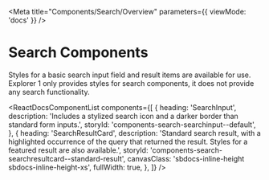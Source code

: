 
<Meta title="Components/Search/Overview" parameters={{ viewMode: 'docs' }} />

# Search Components

Styles for a basic search input field and result items are available for use. Explorer 1 only provides styles for search components, it does not provide any search functionality.

<ReactDocsComponentList
  components={[
    {
      heading: 'SearchInput',
      description:
        'Includes a stylized search icon and a darker border than standard form inputs.',
      storyId: 'components-search-searchinput--default',
    },
    {
      heading: 'SearchResultCard',
      description:
        'Standard search result, with a highlighted occurrence of the query that returned the result. Styles for a featured result are also available.',
      storyId: 'components-search-searchresultcard--standard-result',
      canvasClass: 'sbdocs-inline-height sbdocs-inline-height-xs',
      fullWidth: true,
    },
  ]}
/>
